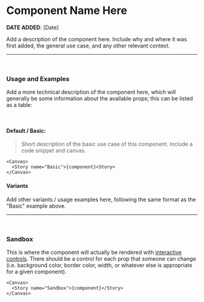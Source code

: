 
<Meta title="Component Story MDX Template" />

# Component Name Here

**DATE ADDED**: [Date] 

Add a description of the component here. Include why and where it was first added,
the general use case, and any other relevant context.

---

<br />

### Usage and Examples

Add a more technical description of the component here, which will generally be some information
about the available props; this can be listed as a table:

<br />

#### Default / Basic:

> Short description of the basic use case of this component. Include a code snippet and canvas.

```
<Canvas>
  <Story name="Basic">{component}<Story>
</Canvas>
```

#### Variants

Add other variants / usage examples here, following the same format as the "Basic" example above.

---

<br />

### Sandbox

This is where the component will actually be rendered with [interactive controls](https://storybook.js.org/docs/react/essentials/controls/). There should be a control
for each prop that someone can change (i.e. background color, border color, width, or whatever else is appropriate for a given
component).


```
<Canvas>
  <Story name="Sandbox">{component}</Story>
</Canvas>
```